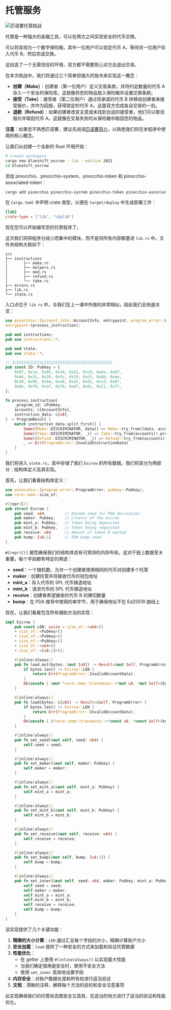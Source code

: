 
# 托管服务

![匹诺曹托管挑战](/graphics/challenge-banners/pinocchio-escrow.png)

托管是一种强大的金融工具，可以在两方之间实现安全的代币交换。

可以将其视为一个数字保险箱，其中一位用户可以锁定代币 A，等待另一位用户存入代币 B，然后完成交换。

这创造了一个无需信任的环境，双方都不需要担心对方会退出交易。

在本次挑战中，我们将通过三个简单但强大的指令来实现这一概念：
- **创建（Make）**：创建者（第一位用户）定义交易条款，并将约定数量的代币 A 存入一个安全的保险库。这就像将您的物品放入保险箱并设置交换条款。
- **接受（Take）**：接受者（第二位用户）通过将承诺的代币 B 转移给创建者来接受报价，并作为回报，获得锁定的代币 A。这是双方完成各自交易的一刻。
- **退款（Refund）**：如果创建者改变主意或未找到合适的接受者，他们可以取消报价并取回代币 A。这就像在交易失败时从保险箱中取回您的物品。

**注意**：如果您不熟悉匹诺曹，建议先阅读[匹诺曹简介](/en/courses/introduction-to-pinocchio)，以熟悉我们将在本程序中使用的核心概念。

<ArticleSection name="安装" id="installation" level="h2" />

让我们从创建一个全新的 Rust 环境开始：

```bash
# create workspace
cargo new blueshift_escrow --lib --edition 2021
cd blueshift_escrow
```

添加 pinocchio、pinocchio-system、pinocchio-token 和 pinocchio-associated-token：

```bash
cargo add pinocchio pinocchio-system pinocchio-token pinocchio-associated-token-account
```

在 `Cargo.toml` 中声明 crate 类型，以便在 `target/deploy` 中生成部署工件：

```toml
[lib]
crate-type = ["lib", "cdylib"]
```

现在您可以开始编写您的托管程序了。

<ArticleSection name="Template" id="template" level="h2" />

这次我们将把程序分成小而集中的模块，而不是将所有内容都塞进 `lib.rs` 中。文件夹结构大致如下：

```
src
├── instructions
│       ├── make.rs
│       ├── helpers.rs
│       ├── mod.rs
│       ├── refund.rs
│       └── take.rs
├── errors.rs
├── lib.rs
└── state.rs
```

入口点位于 `lib.rs` 中，与我们在上一课中所做的非常相似，因此我们会快速浏览：

```rust
use pinocchio::{account_info::AccountInfo, entrypoint, program_error::ProgramError, pubkey::Pubkey, ProgramResult};
entrypoint!(process_instruction);

pub mod instructions;
pub use instructions::*;

pub mod state;
pub use state::*;

// 22222222222222222222222222222222222222222222
pub const ID: Pubkey = [
    0x0f, 0x1e, 0x6b, 0x14, 0x21, 0xc0, 0x4a, 0x07,
    0x04, 0x31, 0x26, 0x5c, 0x19, 0xc5, 0xbb, 0xee,
    0x19, 0x92, 0xba, 0xe8, 0xaf, 0xd1, 0xcd, 0x07,
    0x8e, 0xf8, 0xaf, 0x70, 0x47, 0xdc, 0x11, 0xf7,
];

fn process_instruction(
    _program_id: &Pubkey,
    accounts: &[AccountInfo],
    instruction_data: &[u8],
) -> ProgramResult {
    match instruction_data.split_first() {
        Some((Make::DISCRIMINATOR, data)) => Make::try_from((data, accounts))?.process(),
        Some((Take::DISCRIMINATOR, _)) => Take::try_from(accounts)?.process(),
        Some((Refund::DISCRIMINATOR, _)) => Refund::try_from(accounts)?.process(),
        _ => Err(ProgramError::InvalidInstructionData)
    }
}
```

<ArticleSection name="State" id="state" level="h2" />

我们将进入 `state.rs`，其中存储了我们 `Escrow` 的所有数据。我们将其分为两部分：结构体定义及其实现。

首先，让我们看看结构体定义：

```rust
use pinocchio::{program_error::ProgramError, pubkey::Pubkey};
use core::mem::size_of;

#[repr(C)]
pub struct Escrow {
    pub seed: u64,        // Random seed for PDA derivation
    pub maker: Pubkey,    // Creator of the escrow
    pub mint_a: Pubkey,   // Token being deposited
    pub mint_b: Pubkey,   // Token being requested
    pub receive: u64,     // Amount of token B wanted
    pub bump: [u8;1]      // PDA bump seed
}
```

`#[repr(C)]` 属性确保我们的结构体具有可预测的内存布局，这对于链上数据至关重要。每个字段都有特定的用途：
- **seed**：一个随机数，允许一个创建者使用相同的代币对创建多个托管
- **maker**：创建托管并将接收代币的钱包地址
- **mint_a**：存入代币的 SPL 代币铸造地址
- **mint_b**：请求代币的 SPL 代币铸造地址
- **receive**：创建者希望接收的代币 B 的确切数量
- **bump**：在 PDA 推导中使用的单字节，用于确保地址不在 Ed25519 曲线上

现在，让我们看看包含所有辅助方法的实现：

```rust
impl Escrow {
    pub const LEN: usize = size_of::<u64>() 
    + size_of::<Pubkey>() 
    + size_of::<Pubkey>() 
    + size_of::<Pubkey>() 
    + size_of::<u64>()
    + size_of::<[u8;1]>();

    #[inline(always)]
    pub fn load_mut(bytes: &mut [u8]) -> Result<&mut Self, ProgramError> {
        if bytes.len() != Escrow::LEN {
            return Err(ProgramError::InvalidAccountData);
        }
        Ok(unsafe { &mut *core::mem::transmute::<*mut u8, *mut Self>(bytes.as_mut_ptr()) })
    }

    #[inline(always)]
    pub fn load(bytes: &[u8]) -> Result<&Self, ProgramError> {
        if bytes.len() != Escrow::LEN {
            return Err(ProgramError::InvalidAccountData);
        }
        Ok(unsafe { &*core::mem::transmute::<*const u8, *const Self>(bytes.as_ptr()) })
    }

    #[inline(always)]
    pub fn set_seed(&mut self, seed: u64) {
        self.seed = seed;
    }

    #[inline(always)]
    pub fn set_maker(&mut self, maker: Pubkey) {
        self.maker = maker;
    }

    #[inline(always)]
    pub fn set_mint_a(&mut self, mint_a: Pubkey) {
        self.mint_a = mint_a;
    }

    #[inline(always)]
    pub fn set_mint_b(&mut self, mint_b: Pubkey) {
        self.mint_b = mint_b;
    }

    #[inline(always)]
    pub fn set_receive(&mut self, receive: u64) {
        self.receive = receive;
    }

    #[inline(always)]
    pub fn set_bump(&mut self, bump: [u8;1]) {
        self.bump = bump;
    }

    #[inline(always)]
    pub fn set_inner(&mut self, seed: u64, maker: Pubkey, mint_a: Pubkey, mint_b: Pubkey, receive: u64, bump: [u8;1]) {
        self.seed = seed;
        self.maker = maker;
        self.mint_a = mint_a;
        self.mint_b = mint_b;
        self.receive = receive;
        self.bump = bump;
    }
}
```

该实现提供了几个关键功能：
1. **精确的大小计算**：`LEN` 通过汇总每个字段的大小，精确计算账户大小
2. **安全加载**：`load` 提供了一种安全的方式来加载和验证托管数据
3. **性能优化**：
   - 在 getter 上使用 `#[inline(always)]` 以实现最大性能
   - 当我们确定借用是安全时，使用不安全方法
   - 使用 `set_inner` 高效地设置字段
4. **内存安全**：对账户数据长度和所有权进行适当验证
5. **文档**：清晰的注释，解释每个方法的目的和安全注意事项

此实现确保我们的托管状态既安全又高效，在适当的地方进行了适当的验证和性能优化。

